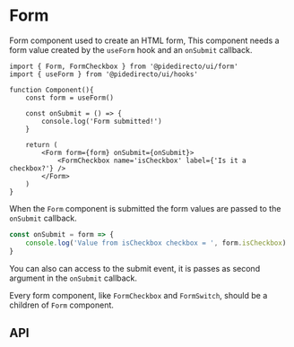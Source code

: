 

<Meta title='form/Form' />

# Form
Form component used to create an HTML form, This component needs a form value created by the `useForm` hook and an `onSubmit` callback.

```tsx
import { Form, FormCheckbox } from '@pidedirecto/ui/form'
import { useForm } from '@pidedirecto/ui/hooks'

function Component(){
    const form = useForm()

    const onSubmit = () => {
        console.log('Form submitted!')
    }

    return (
        <Form form={form} onSubmit={onSubmit}>
            <FormCheckbox name='isCheckbox' label={'Is it a checkbox?'} />
        </Form>
    )
}
```

When the `Form` component is submitted the form values are passed to the `onSubmit` callback.

```ts
const onSubmit = form => {
    console.log('Value from isCheckbox checkbox = ', form.isCheckbox)
}
```

You can also can access to the submit event, it is passes as second argument in the `onSubmit` callback.

Every form component, like `FormCheckbox` and `FormSwitch`, should be a children of `Form` component.

## API

<ArgTypes of={FormStories} />

